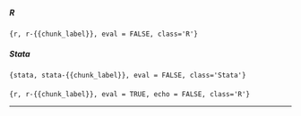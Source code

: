 #### {.tabset .tabset-pills}

##### R

```{r, r-{{chunk_label}}, eval = FALSE, class='R'}
```

##### Stata

```{stata, stata-{{chunk_label}}, eval = FALSE, class='Stata'}
```

#### {-}

<!-- This chunk runs the R code without printing the code (since that is in the tabset). -->
```{r, r-{{chunk_label}}, eval = TRUE, echo = FALSE, class='R'}
```

<hr>
